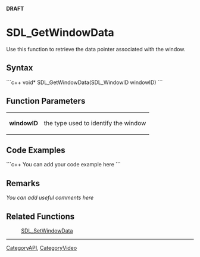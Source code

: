 <!-- pragma section-numbers off -->
<!-- pragma disable-camelcase -->
'''DRAFT'''

= SDL_GetWindowData =
Use this function to retrieve the data pointer associated with the window.


== Syntax ==
```c++
void* SDL_GetWindowData(SDL_WindowID windowID)
```

== Function Parameters ==
{|
|'''windowID'''
|the type used to identify the window
|}

== Code Examples ==
```c++
You can add your code example here
```

== Remarks ==
''You can add useful comments here''

== Related Functions ==
:[[SDL_SetWindowData]]

----
[[CategoryAPI]], [[CategoryVideo]]
